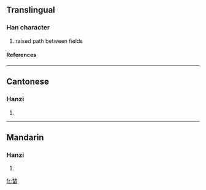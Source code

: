 ==Translingual==
===Han character===
{{Han char|rn=75|rad=木|as=09|sn=13|four=4460<sub>9</sub>|canj=木木田 (DDW), X木木田 (XDDW)}}
# raised path between fields
====References====
{{Han ref|kx=0542.191|hdz=21244.060|uh=6983|ud=27011|bh=DEC6|bd=57030}}

----
==Cantonese==
===Hanzi===
{{yue-hanzi|jyut=|y=taam4}}
# {{defn|Cantonese}}

----
==Mandarin==
===Hanzi===
{{cmn-hanzi|pin=[[fú]] ([[fu2]]), [[tán]] ([[tan2]])|wg=fu<sup>2</sup>, t'an<sup>2</sup>}}
# {{defn|Mandarin}}

[[fr:榃]]